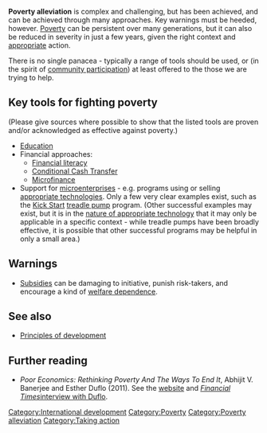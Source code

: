 {{topic header| default.png | Poverty alleviation}} 

'''Poverty alleviation''' is complex and challenging, but has been achieved, and can be achieved through many approaches. Key warnings must be heeded, however. [[Poverty]] can be persistent over many generations, but it can also be reduced in severity in just a few years, given the right context and [[appropriate]] action.

There is no single panacea - typically a range of tools should be used, or (in the spirit of [[community participation]]) at least offered to the those we are trying to help.

== Key tools for fighting poverty ==

(Please give sources where possible to show that the listed tools are proven and/or acknowledged as effective against poverty.)
* [[Education]]
* Financial approaches:
** [[Financial literacy]]
** [[Conditional Cash Transfer]]
** [[Microfinance]]
* Support for [[microenterprises]]{{fact}} - e.g. programs using or selling [[appropriate technologies]]. Only a few very clear examples exist, such as the [[Kick Start]] [[treadle pump]] program. (Other successful examples may exist, but it is in the [[principles of appropriate technology|nature of appropriate technology]] that it may only be applicable in a specific context - while treadle pumps have been broadly effective, it is possible that other successful programs may be helpful in only a small area.)
 
== Warnings ==

* [[Subsidies]] can be damaging to initiative, punish risk-takers, and encourage a kind of [[welfare dependence]].

== See also ==

* [[Principles of development]]

== Further reading ==

* ''Poor Economics: Rethinking Poverty And The Ways To End It'',{{w|Poor Economics}} Abhijit V. Banerjee and Esther Duflo (2011). See the [http://pooreconomics.com/ website] and [http://www.ft.com/cms/s/2/81804a1a-6d08-11e1-ab1a-00144feab49a.html ''Financial Times''interview with Duflo]. 

{{stub}}

[[Category:International development]]
[[Category:Poverty]]
[[Category:Poverty alleviation]]
[[Category:Taking action]]